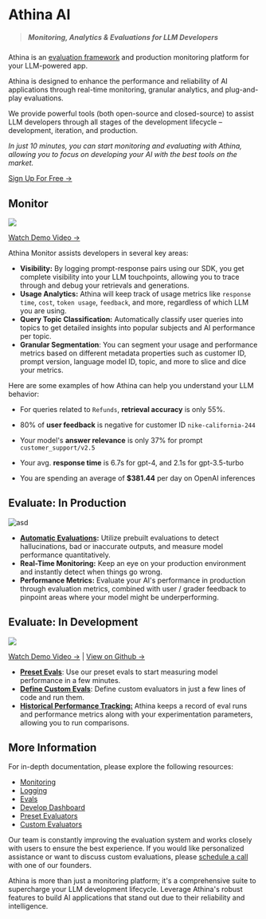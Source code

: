 
# Athina AI

> ##### Monitoring, Analytics & Evaluations for LLM Developers

Athina is an [evaluation framework](https://github.com.com/athina-ai/athina-evals) and production monitoring platform for your LLM-powered app.

Athina is designed to enhance the performance and reliability of AI applications through real-time monitoring, granular analytics, and plug-and-play evaluations.

We provide powerful tools (both open-source and closed-source) to assist LLM developers through all stages of the development lifecycle – development, iteration, and production.

_In just 10 minutes, you can start monitoring and evaluating with Athina, allowing you to focus on developing your AI with the best tools on the market._

[Sign Up For Free →](https://app.athina.ai)

## Monitor

<img src="/athina-dashboard-3.png" />

[Watch Demo Video →](https://www.loom.com/embed/d9ef2c62e91b46769a39c42bb6669834)

Athina Monitor assists developers in several key areas:

- **Visibility:** By logging prompt-response pairs using our SDK, you get complete visibility into your LLM touchpoints, allowing you to trace through and debug your retrievals and generations.
- **Usage Analytics:** Athina will keep track of usage metrics like `response time`, `cost`, `token usage`, `feedback`, and more, regardless of which LLM you are using.
- **Query Topic Classification:** Automatically classify user queries into topics to get detailed insights into popular subjects and AI performance per topic.
- **Granular Segmentation**: You can segment your usage and performance metrics based on different metadata properties such as customer ID, prompt version, language model ID, topic, and more to slice and dice your metrics.

Here are some examples of how Athina can help you understand your LLM behavior:

<Callout>

- For queries related to `Refunds`, **retrieval accuracy** is only 55%.

- 80% of **user feedback** is negative for customer ID `nike-california-244`

- Your model's **answer relevance** is only 37% for prompt `customer_support/v2.5`

- Your avg. **response time** is 6.7s for gpt-4, and 2.1s for gpt-3.5-turbo

- You are spending an average of **$381.44** per day on OpenAI inferences

</Callout>

## Evaluate: In Production

![asd](https://docs.athina.ai/athina-dashboard-3.png)

- **[Automatic Evaluations](/evals/automatic_evals):** Utilize prebuilt evaluations to detect hallucinations, bad or inaccurate outputs, and measure model performance quantitatively.
- **Real-Time Monitoring:** Keep an eye on your production environment and instantly detect when things go wrong.
- **Performance Metrics:** Evaluate your AI's performance in production through evaluation metrics, combined with user / grader feedback to pinpoint areas where your model might be underperforming.

## Evaluate: In Development

<img src="/develop-ui-results.png" />

[Watch Demo Video →](https://www.loom.com/share/10e37f1ba11242ac8c97902edd2fa61e) | [View on Github →](https://github.com/athina-ai/athina-evals)

- [**Preset Evals**](/evals/preset_evals): Use our preset evals to start measuring model performance in a few minutes.
- [**Define Custom Evals**](/evals/custom_evals): Define custom evaluators in just a few lines of code and run them.
- [**Historical Performance Tracking:**](/evals/develop_dashboard) Athina keeps a record of eval runs and performance metrics along with your experimentation parameters, allowing you to run comparisons.

## More Information

For in-depth documentation, please explore the following resources:

- [Monitoring](/monitoring)
- [Logging](/logging)
- [Evals](/evals)
- [Develop Dashboard](/evals/develop_dashboard)
- [Preset Evaluators](/evals/preset_evals)
- [Custom Evaluators](/evals/custom_evals)

Our team is constantly improving the evaluation system and works closely with users to ensure the best experience. If you would like personalized assistance or want to discuss custom evaluations, please [schedule a call](https://cal.com/shiv-athina/30min) with one of our founders.

Athina is more than just a monitoring platform; it's a comprehensive suite to supercharge your LLM development lifecycle. Leverage Athina's robust features to build AI applications that stand out due to their reliability and intelligence.
